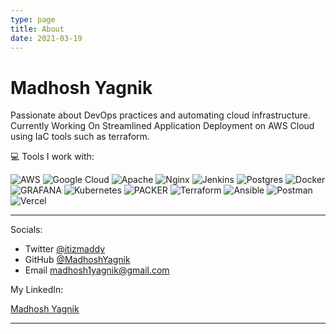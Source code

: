 ```yaml
---
type: page
title: About
date: 2021-03-19
---
```


# Madhosh Yagnik

Passionate about DevOps practices and automating cloud infrastructure. Currently Working On Streamlined Application Deployment on AWS Cloud using IaC tools such as terraform.

💻 Tools I work with:

![AWS](https://img.shields.io/badge/AWS-%23FF9900.svg?style=for-the-badge&logo=amazon-aws&logoColor=white) ![Google Cloud](https://img.shields.io/badge/GoogleCloud-%234285F4.svg?style=for-the-badge&logo=google-cloud&logoColor=white) ![Apache](https://img.shields.io/badge/apache-%23D42029.svg?style=for-the-badge&logo=apache&logoColor=white) ![Nginx](https://img.shields.io/badge/nginx-%23009639.svg?style=for-the-badge&logo=nginx&logoColor=white) ![Jenkins](https://img.shields.io/badge/jenkins-%232C5263.svg?style=for-the-badge&logo=jenkins&logoColor=white) ![Postgres](https://img.shields.io/badge/postgres-%23316192.svg?style=for-the-badge&logo=postgresql&logoColor=white) ![Docker](https://img.shields.io/badge/docker-%230db7ed.svg?style=for-the-badge&logo=docker&logoColor=white) ![GRAFANA](https://img.shields.io/badge/grafana-F46800.svg?style=for-the-badge&logo=grafana&logoColor=white&color=%23F46800) ![Kubernetes](https://img.shields.io/badge/kubernetes-%23326ce5.svg?style=for-the-badge&logo=kubernetes&logoColor=white) ![PACKER](https://img.shields.io/badge/packer-02A8EF.svg?style=for-the-badge&logo=packer&logoColor=white&color=%2302A8EF) ![Terraform](https://img.shields.io/badge/terraform-%235835CC.svg?style=for-the-badge&logo=terraform&logoColor=white) ![Ansible](https://img.shields.io/badge/ansible-%231A1918.svg?style=for-the-badge&logo=ansible&logoColor=white) ![Postman](https://img.shields.io/badge/Postman-FF6C37?style=for-the-badge&logo=postman&logoColor=white) ![Vercel](https://img.shields.io/badge/vercel-%23000000.svg?style=for-the-badge&logo=vercel&logoColor=white)     

---
Socials:

- Twitter [@itizmaddy](https://twitter.com/itizmaddy)
- GitHub [@MadhoshYagnik](https://github.com/MadhoshYagnik)
- Email madhosh1yagnik@gmail.com

My LinkedIn:

<script src="https://platform.linkedin.com/badges/js/profile.js" async defer type="text/javascript"></script>

<div class="badge-base LI-profile-badge" data-locale="en_US" data-size="large" data-theme="dark" data-type="HORIZONTAL" data-vanity="madhosh-yagnik-461123194" data-version="v1"><a class="badge-base__link LI-simple-link" href="https://in.linkedin.com/in/madhosh-yagnik-461123194?trk=profile-badge">Madhosh Yagnik</a></div>

---
